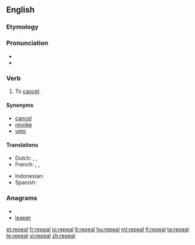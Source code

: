 ==English==

===Etymology===
{{rfe|lang=en}}

===Pronunciation===
* {{audio|en-us-repeal.ogg|Audio (US)}}
* {{rhymes|iːl}}

===Verb===
{{en-verb}}

# To [[cancel]].

====Synonyms====
* [[cancel]]
* [[revoke]]
* [[veto]]

====Translations====
{{trans-top|To cancel}}
* Dutch: {{t-|nl|terugtrekken}}, {{t+|nl|annuleren}}, {{t+|nl|afschaffen}}
* French: {{t+|fr|abroger}} {{qualifier|a law}}, {{t+|fr|annuler}} {{qualifier|a decision, a law}}, {{t+|fr|révoquer}} {{qualifier|a person}}
{{trans-mid}}
* Indonesian: {{t|id|batal|alt=membatalkan}}
* Spanish: {{t-|es|derogar}}
{{trans-bottom}}

===Anagrams===
* {{alphagram|aeelpr}}
* [[leaper#English|leaper]]

[[et:repeal]]
[[fr:repeal]]
[[io:repeal]]
[[lt:repeal]]
[[hu:repeal]]
[[ml:repeal]]
[[fi:repeal]]
[[ta:repeal]]
[[te:repeal]]
[[vi:repeal]]
[[zh:repeal]]